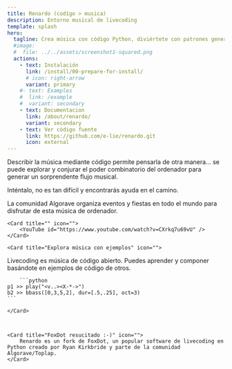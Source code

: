 ```yaml
---
title: Renardo (codígo > musica)
description: Entorno musical de livecoding
template: splash
hero:
  tagline: Crea música con código Python, diviértete con patrones generativos y graba composiciones originales.
  #image:
  #  file: ../../assets/screenshot1-squared.png
  actions:
    - text: Instalación
      link: /install/00-prepare-for-install/
      # icon: right-arrow
      variant: primary
    #- text: Examples
    #  link: /example
    #  variant: secondary
    - text: Documentacion
      link: /about/renardo/
      variant: secondary
    - text: Ver código fuente
      link: https://github.com/e-lie/renardo.git
      icon: external
---
```






<CardGrid stagger>

  <Card title="Música con programación, comunidad Algorave" icon="">

 Describir la música mediante código permite pensarla de otra manera... se puede
explorar y conjurar el poder combinatorio del ordenador para generar un sorprendente flujo musical.

  Inténtalo, no es tan difícil y encontrarás ayuda en el camino.
  
  La comunidad Algorave organiza eventos y fiestas en todo el mundo para disfrutar de esta música de ordenador.
	</Card>

	<Card title="" icon="">
		<YouTube id="https://www.youtube.com/watch?v=CXrkq7u69vU" />
	</Card>

	<Card title="Explora música con ejemplos" icon="">

   Livecoding es música de código abierto. Puedes aprender y componer basándote en ejemplos de código de otros.

		```python
    p1 >> play("<v..><X-*->")
    b2 >> bbass([0,3,5,2], dur=[.5,.25], oct=3)
    ```

	</Card>
 

 
	<Card title="FoxDot resucitado :-)" icon="">
		Renardo es un fork de FoxDot, un popular software de livecoding en Python creado por Ryan Kirkbride y parte de la comunidad Algorave/Toplap.
	</Card>
 


</CardGrid>

